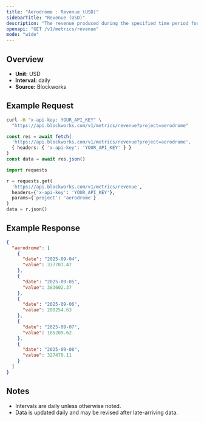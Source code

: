 ```yaml
---
title: "Aerodrome : Revenue (USD)"
sidebarTitle: "Revenue (USD)"
description: "The revenue produced during the specified time period for given project."
openapi: "GET /v1/metrics/revenue"
mode: "wide"
---
```


## Overview

- **Unit:** USD
- **Interval:** daily
- **Source:** Blockworks

## Example Request

<CodeGroup>

```bash cURL
curl -H "x-api-key: YOUR_API_KEY" \
  "https://api.blockworks.com/v1/metrics/revenue?project=aerodrome"
```

```typescript TypeScript
const res = await fetch(
  'https://api.blockworks.com/v1/metrics/revenue?project=aerodrome',
  { headers: { 'x-api-key': 'YOUR_API_KEY' } }
)
const data = await res.json()
```

```python Python
import requests

r = requests.get(
  'https://api.blockworks.com/v1/metrics/revenue',
  headers={'x-api-key': 'YOUR_API_KEY'},
  params={'project': 'aerodrome'}
)
data = r.json()
```

</CodeGroup>

## Example Response

```json
{
  "aerodrome": [
    {
      "date": "2025-09-04",
      "value": 337701.47
    },
    {
      "date": "2025-09-05",
      "value": 383602.37
    },
    {
      "date": "2025-09-06",
      "value": 200254.63
    },
    {
      "date": "2025-09-07",
      "value": 185209.62
    },
    {
      "date": "2025-09-08",
      "value": 327470.11
    }
  ]
}
```

## Notes
- Intervals are daily unless otherwise noted.
- Data is updated daily and may be revised after late-arriving data.
